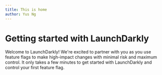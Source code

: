 ```yaml
---
title: This is home
author: Yus Ng
---
```


# Getting started with LaunchDarkly

<Frontmatter />

Welcome to LaunchDarkly! We're excited to partner with you as you use feature flags to make high-impact changes
with minimal risk and maximum control. It only takes a few minutes to get started with LaunchDarkly and control
your first feature flag.
